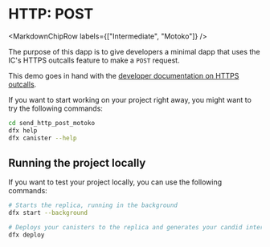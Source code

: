 
# HTTP: POST

<MarkdownChipRow labels={["Intermediate", "Motoko"]} />

The purpose of this dapp is to give developers a minimal dapp that uses the IC's HTTPS outcalls feature to make a `POST` request.

This demo goes in hand with the [developer documentation on HTTPS outcalls](https://internetcomputer.org/docs/current/developer-docs/integrations/https-outcalls/https-outcalls-post).

If you want to start working on your project right away, you might want to try the following commands:

```bash
cd send_http_post_motoko
dfx help
dfx canister --help
```

## Running the project locally

If you want to test your project locally, you can use the following commands:

```bash
# Starts the replica, running in the background
dfx start --background

# Deploys your canisters to the replica and generates your candid interface
dfx deploy
```
